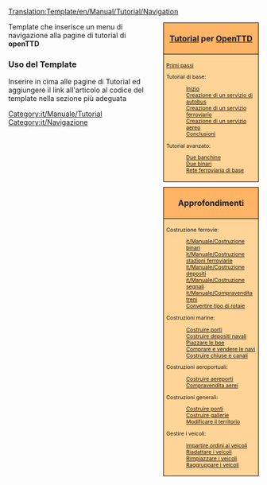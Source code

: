 <noinclude>[[Translation:Template/en/Manual/Tutorial/Navigation]]</noinclude><noinclude>{{it/Traduzione|Template:en/Manual/Tutorial/Navigation|70}}
</noinclude>
<div style="float:right; padding-left:12px; background:none;">
<div style="width:180px; border:1px solid #000000; background:#ffb466; padding:5px; -moz-border-radius-topleft:5px; -moz-border-radius-topright:5px; font-size: 12pt;">
<center><strong><font size="3"> [[it/Manuale/Tutorial/Tutorial|Tutorial]] per [[it/Manuale/Main Page|OpenTTD]]</font></strong></center>
</div>
<div style="width:180px;  border:1px solid black; border-top-width: 0px; background:#ffd496; padding:5px; font-size: 8pt;">
[[it/Manuale/Tutorial/Tutorial|Primi passi]]

Tutorial di base:
:[[it/Manuale/Tutorial/Main Page|Inizio]]
:[[it/Manuale/Tutorial/Autobus|Creazione di un servizio di autobus]]
:[[it/Manuale/Tutorial/Treni|Creazione di un servizio ferroviario]]
:[[it/Manuale/Tutorial/Aeroplani|Creazione di un servizio aereo]]
:[[it/Manuale/Tutorial/Conclusioni|Conclusioni]]
Tutorial avanzato:
:[[it/Manuale/Tutorial/Due banchine|Due banchine]]
:[[it/Manuale/Tutorial/Due binari|Due binari]]
:[[it/Manuale/Tutorial/Rete ferroviaria di base|Rete ferroviaria di base]]

</div>

<div style="width:180px; border:1px solid #000000; background:#ffb466; padding:5px; font-size: 12pt; margin-top: 10px;">
<center><strong><font size="3">Approfondimenti</font></strong></center>
</div>
<div style="width:180px;  border:1px solid black; border-top-width: 0px; background:#ffd496; padding:5px; -moz-border-radius-bottomleft:5px; -moz-border-radius-bottomright:8px; font-size: 8pt;">
<span style="font-weight:bold;">

Costruzione ferrovie:
:[[it/Manuale/Costruzione binari]]
:[[it/Manuale/Costruzione stazioni ferroviarie]]
:[[it/Manuale/Costruzione depositi]]
:[[it/Manuale/Costruzione segnali]]
:[[it/Manuale/Compravendita treni]]
:[[it/Manuale/Convertire rotaie|Convertire tipo di rotaie]]

<!--
  -- Do we need these sections? They are a repeat of the basic tutorial, for about 90%...
  --
 Costruzione strade:
:[[Costruire_strade/It|Costruire strade]]
:[[Costruire_stazioni/It|Building stations and loading bays]]
:[[Building road depots|Building depots]]
:[[Buying road vehicles|Buying &amp; selling road vehicles]]
-->

Costruzioni marine:
:[[it/Costruire porti|Costruire porti]]
:[[it/Costruire depositi navali|Costruire depositi navali]]
:[[it/Piazzare boe|Piazzare le boe]]
:[[it/Compare navi|Comprare e vendere le navi]]
:[[it/Costruire canali|Costruire chiuse e canali]]

Costruzioni aeroportuali:
:[[it/Manuale/Costruire aeroporti|Costruire aereporti]]
:[[it/Manuale/Compravendita aerei|Compravendita aerei]]

Costruzioni generali:
:[[it/Manuale/Costruire ponti|Costruire ponti]]
:[[it/Manuale/Costruire gallerie|Costruire gallerie]]
:[[it/Manuale/Modificare territorio|Modificare il territorio]]

Gestire i veicoli:
:[[it/Manuale/Ordini|impartire ordini ai veicoli]]
:[[it/Manuale/Riadattare|Riadattare i veicoli]]
:[[it/Manuale/Rimpiazzo veicoli|Rimpiazzare i veicoli]]
:[[it/Manuale/Gruppi veicoli|Raggruppare i veicoli]]

</span>
</div>
</div><includeonly>[[Category:it/Manuale/Tutorial]]</includeonly><noinclude>

Template che inserisce un menu di navigazione alla pagine di tutorial di '''openTTD'''

===Uso del Template===
Inserire {{it/S|it/Manuale/Tutorial/MenuT}} in cima alle pagine di Tutorial ed aggiungere il link all'articolo al codice del template nella sezione più adeguata

[[Category:it/Navigazione]]
</noinclude>